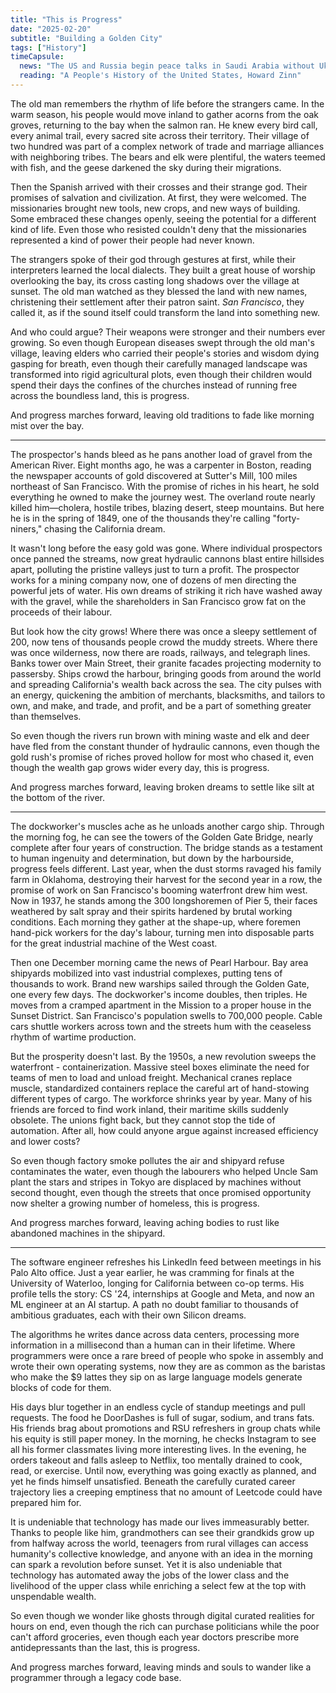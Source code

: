 ```yaml
---
title: "This is Progress"
date: "2025-02-20"
subtitle: "Building a Golden City"
tags: ["History"]
timeCapsule:
  news: "The US and Russia begin peace talks in Saudi Arabia without Ukraine, Dallas Mavericks trade Luka Dončić away, Elon launches a takeover bid of OpenAI for $97.4 billion."
  reading: "A People's History of the United States, Howard Zinn"
---
```


The old man remembers the rhythm of life before the strangers came. In the warm season, his people would move inland to gather acorns from the oak groves, returning to the bay when the salmon ran. He knew every bird call, every animal trail, every sacred site across their territory. Their village of two hundred was part of a complex network of trade and marriage alliances with neighboring tribes. The bears and elk were plentiful, the waters teemed with fish, and the geese darkened the sky during their migrations.

Then the Spanish arrived with their crosses and their strange god. Their promises of salvation and civilization. At first, they were welcomed. The missionaries brought new tools, new crops, and new ways of building. Some embraced these changes openly, seeing the potential for a different kind of life. Even those who resisted couldn't deny that the missionaries represented a kind of power their people had never known.

The strangers spoke of their god through gestures at first, while their interpreters learned the local dialects. They built a great house of worship overlooking the bay, its cross casting long shadows over the village at sunset. The old man watched as they blessed the land with new names, christening their settlement after their patron saint. *San Francisco*, they called it, as if the sound itself could transform the land into something new.

And who could argue? Their weapons were stronger and their numbers ever growing. So even though European diseases swept through the old man's village, leaving elders who carried their people's stories and wisdom dying gasping for breath, even though their carefully managed landscape was transformed into rigid agricultural plots, even though their children would spend their days the confines of the churches instead of running free across the boundless land, this is progress.

And progress marches forward, leaving old traditions to fade like morning mist over the bay.

---

The prospector's hands bleed as he pans another load of gravel from the American River. Eight months ago, he was a carpenter in Boston, reading the newspaper accounts of gold discovered at Sutter's Mill, 100 miles northeast of San Francisco. With the promise of riches in his heart, he sold everything he owned to make the journey west. The overland route nearly killed him—cholera, hostile tribes, blazing desert, steep mountains. But here he is in the spring of 1849, one of the thousands they're calling "forty-niners," chasing the California dream.

It wasn't long before the easy gold was gone. Where individual prospectors once panned the streams, now great hydraulic cannons blast entire hillsides apart, polluting the pristine valleys just to turn a profit. The prospector works for a mining company now, one of dozens of men directing the powerful jets of water. His own dreams of striking it rich have washed away with the gravel, while the shareholders in San Francisco grow fat on the proceeds of their labour.

But look how the city grows! Where there was once a sleepy settlement of 200, now tens of thousands people crowd the muddy streets. Where there was once wilderness, now there are roads, railways, and telegraph lines. Banks tower over Main Street, their granite facades projecting modernity to passersby. Ships crowd the harbour, bringing goods from around the world and spreading California's wealth back across the sea. The city pulses with an energy, quickening the ambition of merchants, blacksmiths, and tailors to own, and make, and trade, and profit, and be a part of something greater than themselves.

So even though the rivers run brown with mining waste and elk and deer have fled from the constant thunder of hydraulic cannons, even though the gold rush's promise of riches proved hollow for most who chased it, even though the wealth gap grows wider every day, this is progress.

And progress marches forward, leaving broken dreams to settle like silt at the bottom of the river.

---

The dockworker's muscles ache as he unloads another cargo ship. Through the morning fog, he can see the towers of the Golden Gate Bridge, nearly complete after four years of construction. The bridge stands as a testament to human ingenuity and determination, but down by the harbourside, progress feels different. Last year, when the dust storms ravaged his family farm in Oklahoma, destroying their harvest for the second year in a row, the promise of work on San Francisco's booming waterfront drew him west. Now in 1937, he stands among the 300 longshoremen of Pier 5, their faces weathered by salt spray and their spirits hardened by brutal working conditions. Each morning they gather at the shape-up, where foremen hand-pick workers for the day's labour, turning men into disposable parts for the great industrial machine of the West coast.

Then one December morning came the news of Pearl Harbour. Bay area shipyards mobilized into vast industrial complexes, putting tens of thousands to work. Brand new warships sailed through the Golden Gate, one every few days. The dockworker's income doubles, then triples. He moves from a cramped apartment in the Mission to a proper house in the Sunset District. San Francisco's population swells to 700,000 people. Cable cars shuttle workers across town and the streets hum with the ceaseless rhythm of wartime production.

But the prosperity doesn't last. By the 1950s, a new revolution sweeps the waterfront - containerization. Massive steel boxes eliminate the need for teams of men to load and unload freight. Mechanical cranes replace muscle, standardized containers replace the careful art of hand-stowing different types of cargo. The workforce shrinks year by year. Many of his friends are forced to find work inland, their maritime skills suddenly obsolete. The unions fight back, but they cannot stop the tide of automation. After all, how could anyone argue against increased efficiency and lower costs?

So even though factory smoke pollutes the air and shipyard refuse contaminates the water, even though the labourers who helped Uncle Sam plant the stars and stripes in Tokyo are displaced by machines without second thought, even though the streets that once promised opportunity now shelter a growing number of homeless, this is progress.

And progress marches forward, leaving aching bodies to rust like abandoned machines in the shipyard.

---

The software engineer refreshes his LinkedIn feed between meetings in his Palo Alto office. Just a year earlier, he was cramming for finals at the University of Waterloo, longing for California between co-op terms. His profile tells the story: CS '24, internships at Google and Meta, and now an ML engineer at an AI startup. A path no doubt familiar to thousands of ambitious graduates, each with their own Silicon dreams.

The algorithms he writes dance across data centers, processing more information in a millisecond than a human can in their lifetime. Where programmers were once a rare breed of people who spoke in assembly and wrote their own operating systems, now they are as common as the baristas who make the $9 lattes they sip on as large language models generate blocks of code for them.

His days blur together in an endless cycle of standup meetings and pull requests. The food he DoorDashes is full of sugar, sodium, and trans fats. His friends brag about promotions and RSU refreshers in group chats while his equity is still paper money. In the morning, he checks Instagram to see all his former classmates living more interesting lives. In the evening, he orders takeout and falls asleep to Netflix, too mentally drained to cook, read, or exercise. Until now, everything was going exactly as planned, and yet he finds himself unsatisfied. Beneath the carefully curated career trajectory lies a creeping emptiness that no amount of Leetcode could have prepared him for.

It is undeniable that technology has made our lives immeasurably better. Thanks to people like him, grandmothers can see their grandkids grow up from halfway across the world, teenagers from rural villages can access humanity's collective knowledge, and anyone with an idea in the morning can spark a revolution before sunset. Yet it is also undeniable that technology has automated away the jobs of the lower class and the livelihood of the upper class while enriching a select few at the top with unspendable wealth.

So even though we wonder like ghosts through digital curated realities for hours on end, even though the rich can purchase politicians while the poor can't afford groceries, even though each year doctors prescribe more antidepressants than the last, this is progress.

And progress marches forward, leaving minds and souls to wander like a programmer through a legacy code base.